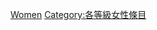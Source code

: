 {{Emptycat}}
{{Articles by Quality|topic=女性|project=女性|format=toc}}

[[Category:丙级条目|Women]]
[[Category:各等級女性條目‎|Category:各等級女性條目‎]]